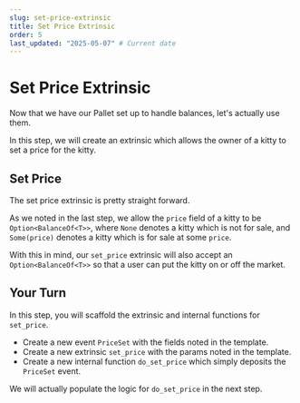 ```yaml
---
slug: set-price-extrinsic
title: Set Price Extrinsic
order: 5
last_updated: "2025-05-07" # Current date
---
```


# Set Price Extrinsic

Now that we have our Pallet set up to handle balances, let's actually use them.

In this step, we will create an extrinsic which allows the owner of a kitty to set a price for the kitty.

## Set Price

The set price extrinsic is pretty straight forward.

As we noted in the last step, we allow the `price` field of a kitty to be `Option<BalanceOf<T>>`, where `None` denotes a kitty which is not for sale, and `Some(price)` denotes a kitty which is for sale at some `price`.

With this in mind, our `set_price` extrinsic will also accept an `Option<BalanceOf<T>>` so that a user can put the kitty on or off the market.

## Your Turn

In this step, you will scaffold the extrinsic and internal functions for `set_price`.

- Create a new event `PriceSet` with the fields noted in the template.
- Create a new extrinsic `set_price` with the params noted in the template.
- Create a new internal function `do_set_price` which simply deposits the `PriceSet` event.

We will actually populate the logic for `do_set_price` in the next step.
